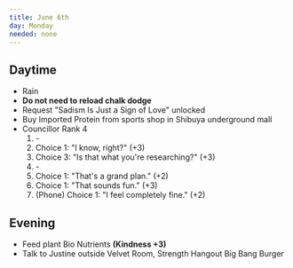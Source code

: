 ```yaml
---
title: June 6th
day: Monday
needed: none
---
```


## Daytime
- Rain
- **Do not need to reload chalk dodge**
- Request "Sadism Is Just a Sign of Love" unlocked
- Buy Imported Protein from sports shop in Shibuya underground mall
- Councillor Rank 4
    1. \-
    1. Choice 1: "I know, right?" (+3)
    1. Choice 3: "Is that what you're researching?" (+3)
    1. \-
    1. Choice 1: "That's a grand plan." (+2)
    1. Choice 1: "That sounds fun." (+3)
    1. (Phone) Choice 1: "I feel completely fine." (+2)

## Evening
- Feed plant Bio Nutrients **(Kindness +3)**
- Talk to Justine outside Velvet Room, Strength Hangout Big Bang Burger